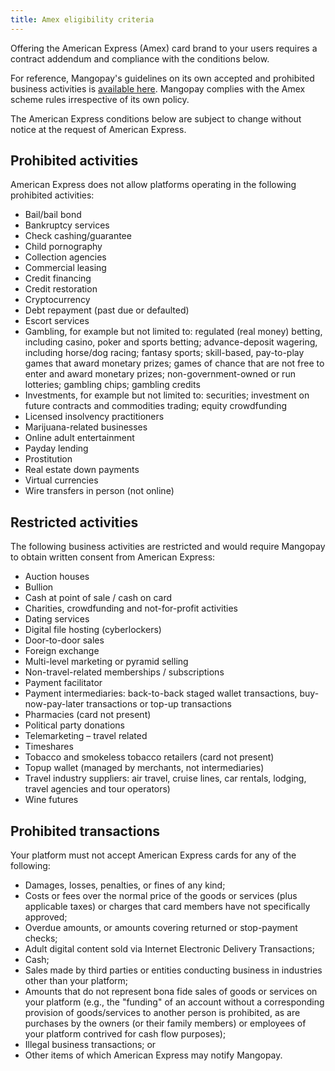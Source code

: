 ```yaml
---
title: Amex eligibility criteria
---
```


Offering the American Express (Amex) card brand to your users requires a contract addendum and compliance with the conditions below. 

For reference, Mangopay's guidelines on its own accepted and prohibited business activities is <a href="https://mangopay.com/prohibited-businesses" target="_blank">available here</a>. Mangopay complies with the Amex scheme rules irrespective of its own policy.

The American Express conditions below are subject to change without notice at the request of American Express.

## Prohibited activities

American Express does not allow platforms operating in the following prohibited activities:
- Bail/bail bond
- Bankruptcy services
- Check cashing/guarantee
- Child pornography
- Collection agencies
- Commercial leasing
- Credit financing
- Credit restoration
- Cryptocurrency
- Debt repayment (past due or defaulted)
- Escort services
- Gambling, for example but not limited to: regulated (real money) betting, including casino, poker and sports betting; advance-deposit wagering, including horse/dog racing; fantasy sports; skill-based, pay-to-play games that award monetary prizes; games of chance that are not free to enter and award monetary prizes; non-government-owned or run lotteries; gambling chips; gambling credits
- Investments, for example but not limited to: securities; investment on future contracts and commodities trading; equity crowdfunding
- Licensed insolvency practitioners
- Marijuana-related businesses
- Online adult entertainment
- Payday lending
- Prostitution
- Real estate down payments
- Virtual currencies
- Wire transfers in person (not online)

## Restricted activities

The following business activities are restricted and would require Mangopay to obtain written consent from American Express:
- Auction houses
- Bullion
- Cash at point of sale / cash on card
- Charities, crowdfunding and not-for-profit activities
- Dating services
- Digital file hosting (cyberlockers)
- Door-to-door sales
- Foreign exchange
- Multi-level marketing or pyramid selling
- Non-travel-related memberships / subscriptions
- Payment facilitator
- Payment intermediaries: back-to-back staged wallet transactions, buy-now-pay-later transactions or top-up transactions
- Pharmacies (card not present)
- Political party donations
- Telemarketing – travel related
- Timeshares
- Tobacco and smokeless tobacco retailers (card not present)
- Topup wallet (managed by merchants, not intermediaries)
- Travel industry suppliers: air travel, cruise lines, car rentals, lodging, travel agencies and tour operators)
- Wine futures

## Prohibited transactions

Your platform must not accept American Express cards for any of the following:
- Damages, losses, penalties, or fines of any kind;
- Costs or fees over the normal price of the goods or services (plus applicable taxes) or
charges that card members have not specifically approved;
- Overdue amounts, or amounts covering returned or stop-payment checks;
- Adult digital content sold via Internet Electronic Delivery Transactions;
- Cash;
- Sales made by third parties or entities conducting business in industries other than
your platform;
- Amounts that do not represent bona fide sales of goods or services on your platform (e.g., the "funding" of an account without a corresponding provision of goods/services to another person is prohibited, as are purchases by the owners (or their family members) or employees of your platform contrived for cash flow purposes);
- Illegal business transactions; or
- Other items of which American Express may notify Mangopay.